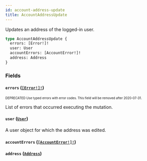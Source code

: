 ```yaml
---
id: account-address-update
title: AccountAddressUpdate
---
```


Updates an address of the logged-in user.

```graphql
type AccountAddressUpdate {
  errors: [Error!]!
  user: User
  accountErrors: [AccountError!]!
  address: Address
}
```

### Fields

#### `errors` ([`[Error!]!`](/developer/api-reference/objects/error.mdx))

<sub><sup><span className="deprecatedTag">DEPRECATED</span> Use typed errors with error codes. This field will be removed after 2020-07-31.</sup></sub>

List of errors that occurred executing the mutation.

#### `user` ([`User`](/developer/api-reference/objects/user.mdx))

A user object for which the address was edited.

#### `accountErrors` ([`[AccountError!]!`](/developer/api-reference/objects/account-error.mdx))

#### `address` ([`Address`](/developer/api-reference/objects/address.mdx))
